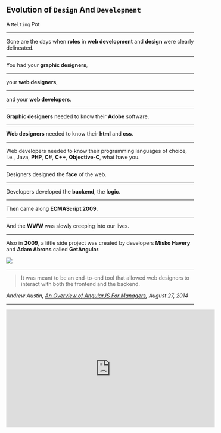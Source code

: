 

<Head>
  <title>Evolution of Design And Development</title>
  <link rel="stylesheet" href="style.css"/>
</Head>

## Evolution of `Design` And `Development` 

A `Melting` Pot

---

Gone are the days when <b>roles</b> in <b>web development</b> and <b>design</b> were clearly delineated. 

---

You had your <b>graphic designers</b>,

---

your <b>web designers</b>,

---

and your <b>web developers</b>.

---

<b>Graphic designers</b> needed to know their <b>Adobe</b> software.

---

<b>Web designers</b> needed to know their <b>html</b> and <b>css</b>.

---

Web developers needed to know their programming languages of choice, i.e., Java, <b>PHP</b>, <b>C#</b>, <b>C++</b>, <b>Objective-C</b>, what have you.

---

Designers designed the <b>face</b> of the web.

---

Developers developed the <b>backend</b>, the <b>logic</b>.

---

Then came along <b>ECMAScript 2009</b>.

---

And the <b>WWW</b> was slowly creeping into our lives.

---

Also in <b>2009</b>, a little side project was created by developers <b>Misko Havery</b> and <b>Adam Abrons</b> called <b>GetAngular</b>.

<img src={GetAngular} />

---

<blockquote>It was meant to be an end-to-end tool that allowed web designers to interact with both the frontend and the backend.</blockquote> <cite>Andrew Austin, <a href="http://andrewaustin.com/an-overview-of-angularjs-for-managers/" target="_blank">An Overview of AngularJS For Managers</a>, August 27, 2014</cite>

---

<iframe width="560" height="315" src="https://www.youtube.com/embed/r1A1VR0ibIQ" frameBorder="0" allowFullScreen />
<br />
In his <b>keynote</b> at <b>ng-conf 2014</b>, <b>Misko Havery</b> said of <b>GetAngular</b>,

---

<blockquote>
  I didn't want to simplify the application development process for developers.
</blockquote>

---

<blockquote>
  I wanted to simplify it for web designers. People who don't know how to program.
</blockquote>

---

Today that little side project is known as <i><b>AngularJS.</b></i>

---

Then there was <b>Facebook's</b> <i>XHP</i>.

---

In a video from <b>OSCON 2014</b>, <i><b>Christopher Chedeau</b></i>, Front End Engineer at <b>Facebook</b>, gave some background history about <b>XHP</b> and how it evolved into <i><b>React</b></i>.

---

<blockquote>
In <b>2004</b>, <b>Mark Zuckerberg</b> was still in his dorm room, and the way one wrote <b>PHP</b> at the time was <b>string concatenation</b> in order to <b>render</b> your <b>markup</b>.
</blockquote>

---

<img src={markDormRoom}/>

---

<blockquote>
It was a <i><b>very easy</b></i> way to <b>program</b>. You could be a <b>backend engineer</b>, a <b>front end engineer</b>, <i><b>even</b></i> someone who <i><b>doesn't know</b></i> how to <b>program</b>, and you're going to get it working. This is why <b>PHP</b> is so popular, and why so much of the web is built with it.
</blockquote>

---

<iframe width="560" height="315" src="https://www.youtube.com/embed/eCf5CquV_Bw" frameBorder="0" allowFullScreen />

---

<blockquote>
<b>Facebook</b> grew a lot using <b>string concatenation</b>, and it was working really well. But sometimes there was one big issue with it. Which is <b>XSS Injections</b>. So if you write this code, it's not secure.
</blockquote>

---

<img src={XSS}/>

---

<blockquote>
If an <b>attacker</b> is about to insert any string he wants, he is going to be able to run <i><b>arbitrary</b></i> <b>JavaScript</b> in your page. The issue with this is, this <b>JavaScript</b> is going to be <b>executed</b> with the <i><b>user's</b></i> permission. So basically you take over the entire user account...
</blockquote>

---

<blockquote>
Since then, and up to time of video, <b>Facebook</b> moved a lot of the <b>application logic</b> into <b>JavaScript</b> because (they) didn't want to get the <b>client-server</b> roundtrip time. (They) tried a lot of different things with <b>JavaScript</b> that <i><b>didn't</b></i> <b>work</b>.
</blockquote>

---

<blockquote>
Then one of the <b>Facebook</b> Engineers, <b>Jordan Walke</b>, told his manager, "I'm going to <i>port</i> <b>XHP</b> to <b>JavaScript</b>. And he managed to convince him to give him 6 months (to do it).
</blockquote>

---

<iframe width="560" height="315" src="https://www.youtube.com/embed/GW0rj4sNH2w" frameBorder="0" allowFullScreen />

---

<blockquote>
The first time <b>(Christopher Chedeau)</b> heard about it, <b>(he)</b> was like, there is no way this is going to work, but if it does, this is going to be huge.
</blockquote>

---

In <b>2013</b>, <b>Facebook</b> was already using <b>es6 syntax</b> in their code, and it took (them) a week to write <b>JSX</b>.

---

<img src={JSX} />

---

Did you know that when <b>Facebook</b> <i><b>"developed"</b></i> <b>XHP</b>, as of <b>2013</b>, only one blog post had been written about it? And as of today ... how many have been written about <b>React</b>?

---

<b>Chris</b> attributes this to the fact that <b>Facebook</b> <i><b>waited</b></i> so long to <b>open source</b> <b>XHP</b>. <i><b>6 years</b></i>, as a matter of fact. They didn't make the same mistake with <b>React</b>.

---

<b>React</b> was <i><b>first deployed</b></i> on <b>Facebook's</b> newsfeed in <b>2011</b> and later on <b>Instagram.com</b> in <b>2012</b>. It was <i><b>open-sourced</b></i> at <b>JSConf US</b> in <b>May 2013</b>.

---

<iframe width="560" height="315" src="https://www.youtube.com/embed/GW0rj4sNH2w" frameBorder="0" allowFullScreen />

---

And the <i><b>rest</b></i> is <b>history</b> ...

---

Today I'm going to talk about the <i><b>relationship</b></i> between <b>development</b> and <b>design</b> in a <b>React</b> Application, <i><b>focusing</b></i> on the <b>client side</b> (of course).

---

There are several ways of <i><b>approaching</b></i> the <b>design</b> of a <b>React</b> application.

---

## CSS, POSTCSS, SCSS

---

<b>CSS</b> is the more <b>traditional</b> approach that has been around the <b>longest</b>.

---

If <b>you</b> are part of a team and have a <b>web designer</b> create the <b>CSS</b> for the <b>project</b>,

---

<b>you</b> might create the <b>React component</b>, and the <b>designer</b> create the <b>CSS</b>.

---

And any <b>CSS</b> you would write in your component's <b>CSS</b> file would be <b>global</b>. It could apply to any other component which used the <i><b>same</b></i> <b>classes</b> across the application.

---

Which is <b>fine</b> if that's what you <b>want</b>.

---

## App.js

```jsx
import React, { Component } from 'react';
import logo from './logo.svg';
import '../style/App.css';
import {
  TodoForm,
  TodoList, 
  Footer
} from './components/todo';
import {
  addTodo, 
  generateId, 
  findById, 
  toggleTodo, 
  updateTodo, 
  removeTodo, 
  filterTodos
} from './lib/todoHelpers';
import {
  pipe, 
  partial
} from './lib/utils';
import PropTypes from 'prop-types';
import {
  loadTodos, 
  createTodo, 
  saveTodo, 
  destroyTodo
} from './lib/todoService';

```
<a href="https://github.com/interglobalmedia/react-todo-app/blob/master/src/App.js">Full Example</a>

---

## App.css

```css
.App {
    text-align: center;
    font-family: 'Inconsolata', monospace;
    font-size: 16px;
}
```
<a href="https://github.com/interglobalmedia/react-todo-app/blob/master/style/App.css" fontWeight="bold" target="_blank">Full Example</a>

---

<b>POSTCSS</b> is a bit <b>different</b>.

---

You can <b>"modularize"</b> your styles with <b>partials</b>,

---

so as to have better <b>control</b> over your <b>CSS</b> code base when it <b>scales</b> big time.

---

After all, working with <i><b>smaller</b></i>, more <b>focused</b> chunks is <i><b>better</b></i>.<br/>

<a href="https://github.com/interglobalmedia/react-timeline-app">Full Example</a>

---

<i><b>BUT</b></i>, the <b>styles</b> are still <i><b>technically</b></i> <b>global</b>.

---

And then you have <b>Sass/Scss</b>.

---

First released on <b>November 28, 2006</b>, <b>Sass/Scss</b> is great because you have all these really cool <b>features</b> at your disposal that <i><b>extend</b></i> <b>CSS</b> big time.

---

It allows you to use <b>variables</b>, <b>nested rules</b>, <b>inline imports</b>, and <i><b>so much</b></i> more.

---

<b>Sass/Scss</b> is so <i><b>way out</b></i> there in terms of <b>CSS pre-processing</b> <i><b>features</b></i> that I almost regard it as <b>CSS programming</b>.

---

In fact, <b>Sass/Scss</b> not only supports/extends the plain <b>CSS property syntax</b>, but it supports a small set of <b>extensions</b> called <b>SassScript</b>. <b>SassScript</b> allows <b>properties</b> to use <b>variables</b>, <b>arithmetic</b>, and extra <b>functions</b>. <b>SassScript</b> can be <b>used</b> in any <b>property value</b>.

---

You can <i><b>experiment</b></i> with <b>SassScript</b> in <b>iTerm2/Terminal</b> using the `sass -i` command.

---

Just make sure that you have <b>Sass/Scss</b> <i><b>installed</b></i> on your <b>computer</b>!

---

<b>SassScript</b> supports <b>8</b> data types.

---

`numbers (1,2,3,10px),`

---

strings of text `with` and `without` `quotes("foo", 'bar', boo)`,

---

`colors(pink, #cdcdcd, rgba(0, 0, 0, 0.7))`,

---

`booleans(true, false)`,

---

`nulls(null)`,

---

list of `values`, ***separated by*** `spaces` or `commas(3em 2em  0 1em, Helvetica, Arial, sans-serif)`,

---

`maps` from one value to another `(key1: value1, key2: value2)`,

---

function references.

---

## Example of a function

```scss
div {
    hsl(0, 25%, 32%);
}
```

---

compiles to

```css
div {
    color: #663d3d;
}
```
---

## #Interpolation

---

```scss
$name: boo;
$attr: border;
p.#{$name} {
  #{$attr}-color: pink;
}
```
---

compiles to

```css
p.boo {
    border-color: pink;
}
```

---

or

<a href="https://github.com/interglobalmedia/portfolio/blob/master/src/components/Skills.js" target="_blank">Skills.js</a><br />
<a href="https://github.com/interglobalmedia/portfolio/blob/master/src/style/partials/_skills.scss" target="_blank">_skills.scss</a><br />
<a href="https://interglobalmedia.github.io/portfolio/#/skills" target="_blank">Visual Result</a>

---

## Inline Styles

---

So why <b>inline styles</b>?

---

After all, <b>CSS</b> <i><b>purists</b></i> shun them.

---

I love <b>CSS</b>, <b>POSTCSS</b>, <b>Sass/Scss</b>.

---

But recently I came to love <b>inline styles</b> too.

---

Because <b>inline styles</b> are <b>LOCAL</b> to the component in which they are placed. In other words, they have <b>local scope</b>.

---

Whatever is placed <b>directly</b> within the <b>component</b>, <i><b>stays</b></i> in the <b>component</b>.

---

## Inline Styles

```jsx
import React, {Component} from 'react';
const Button = (props) => {
	const buttonStyle = {
		background: 'pink',
		color: 'rebeccapurple',
		fontFamily: 'Inconsolata, monospace',
		fontSize: '16px'
	}
	return (
		<div>
			<button onClick={props.clicked} style={buttonStyle}>{props.text}</button>
		</div>
	)
}
export default Button;
```

<a  href="https://github.com/interglobalmedia/bridge_tdd_workshop/blob/master/client/components/button/index.jsx" target="_blank">Full Example</a>

---

So I thought it would be fun to apply <b>inline styles</b> to a <b>live</b> project.

---

Visit (or click) the link below and either download the zip file or `git clone` the repo.<br />
<br />
<a href="https://github.com/interglobalmedia/evolution-design-dev-sass" target="_blank">evolution-design-dev-sass</a>

---

Resources:<br />
<br />
<a href="https://medium.com/yplan-eng/inline-styles-are-so-2016-f100b79dafe1" trget="_blank">Inline Styles are so 2016</a>,<br /> <i>Michele Bertoli</i>,<br /> Front End Engineer, Facebook

---

There are <b>4</b> branches:<br /><br /> 
<b>master</b><br /> 
<b>radium</b><br /> 
<b>radium-media-queries</b><br /> 
<b>radium-pseudo-classes</b>

---

<ul>
  <Appear>
    <li>Don't touch the master branch</li>
    <li>Start off with the radium branch</li>
    <li>Don't start using radium yet</li>
    <li>Just add inline styles for now</li>
  </Appear>
</ul>

---

Now let's add `radium` to the mix.

---

So why `radium`?

---

Not everything you can do with <b>CSS</b> can be done with `inline styles`.

---

Two biggies are `@media-queries` and `@keyframes`. Huge.

---

That's where `radium` comes to the `rescue`.

---

`radium` is already installed. We just need to `import` it in the appropriate places.

---

I created <b>3</b> other branches in case if you want to get fancy and split off your styles into the corresponding <b>feature</b> branches. It's up to you.

---

We are going to make this a <b>2</b> step process. First we'll import it only into `Gallery.js` and `GalleryModal.js`.

---

At the <b>top</b> of the <b>Component</b> file:<br /><br />

```jsx
import Radium from 'radium';
```

---

At the <b>bottom</b> of the <b>Component</b> file:<br /><br />

```jsx
export default Radium(Gallery);
export default Radium(GalleryModal);
```

---

Now see if you can improve upon your `inline styles`. Again, the link to `radium` on <b>Github</b> for reference:<br /><br />
<a href="https://github.com/FormidableLabs/radium" target="_blank">radium on Github</a>

---

By now you are probably encountering issues with `@media-queries` and `@keyframes`. That's because we haven't implemented step <b>2</b> yet.

---

At the top of `App.js`:

```jsx
import Radium, {StyleRoot} from 'radium';
```

Then at the bottom of `App.js` in the `return` statement:

```jsx
return (
  <StyleRoot>
    <div className='App'></div>
  </StyleRoot>
);
```

---

Then, at the bottom of `App.js`,<br/> 

```jsx
export default Radium(App);
```

---

Now see what happens. Refer to the `radium` <b>documentation</b> if necessary.

---

Commit your changes and `cd` out of <b>evolution-design-dev-sass</b>.

---

## CSS Modules

---

So what are <b>CSS Modules</b> and why would you even want to use them?

---

Some people want to <b>keep</b> their <b>external stylesheets</b> but want to `localize` their styles. That's where <b>CSS Modules</b> come in. We'll be using a <b>CRA</b> based version of our <b>project</b> for that.

---

First `git clone` or download the zip of the <a href="https://github.com/interglobalmedia/evolution-presentation-cra" target="_blank">evolution-presentation-cra</a> `repo`.

---

After you have `npm install`ed, create a new branch in which you will <b>eject</b> out of <b>CRA</b>.

---

In order to enable <b>CSS Modules</b>, we have to <b>eject</b>. <b>CRA</b> does not support <b>CSS Modules</b>.

---

Purportedly <b>full support</b> is on the way with <b>CRA 2</b>. However, the <b>release date</b> is unknown.

---

First go into the <i><b>new</b></i> `config` directory and into the `webpack.config.dev.js` file.

---

Then locate the `css rules` within `module:`, and in `options` under `importLoaders: 1`, add:<br /><br />
```jsx
modules: true,<br />
localIdentName: '[name]__[local]__[hash:base64:5]',
```

---

Next you want to `import` your `classes` from the <b>stylesheet</b> corresponding to the `component` you are styling.

---

This is pretty much the same as importing anything else into a component.<br /><br />
At the top of `App.js`

```jsx
import appClasses from './App.css';
```
Then, for `example`:<br /><br />

```jsx
return (
	<div className={appClasses.App}></div>
);
```

---

## Conclusion

---

It's really hard to say what is the <b>"good"</b> or <b>"bad"</b> way to style your application these days. Since we all are working with technology, and are always forward thinking, we <b>SHOULD</b> try new things.

---

In the end, we should go with what we think is best at any given time and for any particular situation.

---

I, for one, found that neither <b>CSS</b>, <b>CSS Modules</b>, nor <b>Radium</b> provided me with 100% viable solutions. I ended up with a <i><b>hybrid</b></i>. As <b>Michele Bertoli</b> of <b>Facebook</b> states in his article <a href="https://medium.com/yplan-eng/inline-styles-are-so-2016-f100b79dafe1" target="_blank">Inline Styles are so 2016</a>,

---

"I think that being a front-ender nowadays is one of best jobs in the world because we have new packages and new techniques to play with everyday. My advice is to always use the right tool for you project, no matter if it breaks the rules and no matter if it goes against what you learnt in the past ten years: leave your comfort zone and have fun!"

---

## Resources:

<a href="https://medium.com/@steida/css-in-js-the-argument-refined-471c7eb83955" target="_blank">CSS in JS: The Argument Refined</a><br />
<a href="https://medium.com/@jviereck/modularise-css-the-react-way-1e817b317b04" target="_blank">Modularise CSS the React way</a><br />
<a href="https://medium.com/yplan-eng/inline-styles-are-so-2016-f100b79dafe1" target="_blank">Inline Styles are so 2016</a><br />
<a href="https://medium.com/@aghh1504/4-four-ways-to-style-react-components-ac6f323da822" target="_blank">Four ways to style react components</a><br />
<a href="https://github.com/css-modules/css-modules" target="_blank">CSS Modules</a><br />
<a href="https://github.com/FormidableLabs/radium" target="_blank">radium on Github</a><br />
<a href="https://github.com/facebookincubator/create-react-app" target="_blank">CRA on Github</a><br />
<a href="http://interglobalmedianetwork.com/post/class-conflicts/" target="_blank">Class Conflicts</a>






